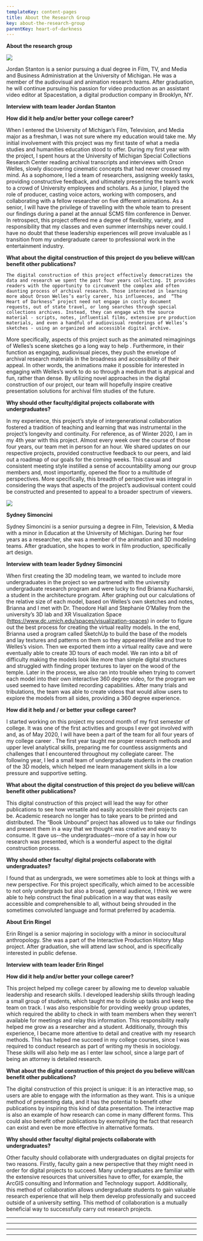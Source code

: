 ```yaml
---
templateKey: content-pages
title: About the Research Group
key: about-the-research-group
parentKey: heart-of-darkness
---
```

**About the research group**

![](/assets/jordan-s-headshots-8476.jpg)

Jordan Stanton is a senior pursuing a dual degree in Film, TV, and Media and Business Administration at the University of Michigan. He was a member of the audiovisual and animation research teams. After graduation, he will continue pursuing his passion for video production as an assistant video editor at Spacestation, a digital production company in Brooklyn, NY. 

**Interview with team leader Jordan Stanton**

**How did it help and/or better your college career?**

  When I entered the University of Michigan’s Film, Television, and Media major as a freshman, I was not sure where my education would take me. My initial involvement with this project was my first taste of what a media studies and humanities education stood to offer. During my first year with the project, I spent hours at the University of Michigan Special Collections Research Center reading archival transcripts and interviews with Orson Welles, slowly discovering cinematic concepts that had never crossed my mind. As a sophomore, I led a team of researchers, assigning weekly tasks, providing constructive feedback, and ultimately presenting the team’s work to a crowd of University employees and scholars. As a junior, I played the role of producer, casting voice actors, working with composers, and collaborating with a fellow researcher on five different animations. As a senior, I will have the privilege of travelling with the whole team to present our findings during a panel at the annual SCMS film conference in Denver. In retrospect, this project offered me a degree of flexibility, variety, and responsibility that my classes and even summer internships never could. I have no doubt that these leadership experiences will prove invaluable as I transition from my undergraduate career to professional work in the entertainment industry. 

**What about the digital construction of this project do you believe will/can benefit other publications?**

```
The digital construction of this project effectively democratizes the data and research we spent the past four years collecting. It provides readers with the opportunity to circumvent the complex and often daunting process of archival research. Those interested in learning more about Orson Welles’s early career, his influences, and  “The Heart of Darkness” project need not engage in costly document requests, out of state travel, or long searches through special collections archives. Instead, they can engage with the source material - scripts, notes, influential films, extensive pre production materials, and even a handful of audiovisual renderings of Welles’s sketches - using an organized and accessible digital archive.
```

More specifically, aspects of this project such as the animated reimaginings of Welles’s scene sketches go a long way to help . Furthermore, in their function as engaging, audiovisual pieces, they push the envelope of archival research materials in the broadness and accessibility of their appeal. In other words, the animations make it possible for interested in engaging with Welles’s work to do so through a medium that is atypical and fun, rather than dense. By utilizing novel approaches in the digital construction of our project, our team will hopefully inspire creative presentation solutions for archival film studies of the future. 

**Why should other faculty/digital projects collaborate with undergraduates?**

In my experience, this project’s style of intergenerational collaboration fostered a tradition of teaching and learning that was instrumental in the project’s longevity and continuity. For reference, as of Winter 2020, I am in my 4th year with this project. Almost every week over the course of those four years, our team met in person for an hour. We shared updates on our respective projects, provided constructive feedback to our peers, and laid out a roadmap of our goals for the coming weeks. This casual and consistent meeting style instilled a sense of accountability among our group members and, most importantly, opened the floor to a multitude of perspectives. More specifically, this breadth of perspective was integral in considering the ways that aspects of the project’s audiovisual content could be constructed and presented to appeal to a broader spectrum of viewers.

![](/assets/sydney-headshot.jpg)

**Sydney Simoncini**

Sydney Simoncini is a senior pursuing a degree in Film, Television, & Media with a minor in Education at the University of Michigan. During her four years as a researcher, she was a member of the animation and 3D modeling teams. After graduation, she hopes to work in film production, specifically art design.

**Interview with team leader Sydney Simoncini**

When first creating the 3D modeling team, we wanted to include more undergraduates in the project so we partnered with the university undergraduate research program and were lucky to find Brianna Kucharski, a student in the architecture program. After graphing out our calculations of the relative size of each model, based on Welles’s own sketches and notes, Brianna and I met with Dr. Theodore Hall and Stephanie O’Malley from the university’s 3D lab and XR Visualization Space (https://www.dc.umich.edu/spaces/visualization-spaces) in order to figure out the best process for creating the virtual reality models. In the end, Brianna used a program called SketchUp to build the base of the models and lay textures and patterns on them so they appeared lifelike and true to Welles’s vision. Then we exported them into a virtual reality cave and were eventually able to create 3D tours of each model. We ran into a bit of difficulty making the models look like more than simple digital structures and struggled with finding proper textures to layer on the wood of the temple. Later in the process, we also ran into trouble when trying to convert each model into their own interactive 360 degree video, for the program we used seemed to have limited recording capabilities. After many trials and tribulations, the team was able to create videos that would allow users to explore the models from all sides, providing a 360 degree experience. 

**How did it help and / or better your college career?**

I started working on this project my second month of my first semester of college. It was one of the first activities and groups I ever got involved with and, as of May 2020, I will have been a part of the team for all four years of my college career . The first year taught me proper research methods and upper level analytical skills, preparing me for countless assignments and challenges that I encountered throughout my collegiate career. The following year, I led a small team of undergraduate students in the creation of the 3D models, which helped me learn management skills in a low pressure and supportive setting. 

**What about the digital construction of this project do you believe will/can benefit other publications?**

This digital construction of this project will lead the way for other publications to see how versatile and easily accessible their projects can be. Academic research no longer has to take years to be printed and distributed. The “Book Unbound” project has allowed us to take our findings and present them in a way that we thought was creative and easy to consume. It gave us--the undergraduates--more of a say in how our research was presented, which is a wonderful aspect to the digital construction process. 

**Why should other faculty/ digital projects collaborate with undergraduates?**

I found that as undergrads, we were sometimes able to look at things with a new perspective. For this project specifically, which aimed to be accessible to not only undergrads but also a broad, general audience, I think we were able to help construct the final publication in a way that was easily accessible and comprehensible to all, without being shrouded in the sometimes convoluted language and format preferred by academia. 

**About Erin Ringel**

Erin Ringel is a senior majoring in sociology with a minor in sociocultural anthropology. She was a part of the Interactive Production History Map project. After graduation, she will attend law school, and is specifically interested in public defense. 

**Interview with team leader Erin Ringel**

**How did it help and/or better your college career?** 

This project helped my college career by allowing me to develop valuable leadership and research skills. I developed leadership skills through leading a small group of students, which taught me to divide up tasks and keep the team on track. I was also responsible for providing weekly group updates, which required the ability to check in with team members when they weren’t available for meetings and relay this information. This responsibility really helped me grow as a researcher and a student. Additionally, through this experience, I became more attentive to detail and creative with my research methods. This has helped me succeed in my college courses, since I was required to conduct research as part of writing my thesis in sociology. These skills will also help me as I enter law school, since a large part of being an attorney is detailed research.  

**What about the digital construction of this project do you believe will/can benefit other publications?**

The digital construction of this project is unique: it is an interactive map, so users are able to engage with the information as they want. This is a unique method of presenting data, and it has the potential to benefit other publications by inspiring this kind of data presentation. The interactive map is also an example of how research can come in many different forms. This could also benefit other publications by exemplifying the fact that research can exist and even be more effective in alternative formats.

**Why should other faculty/ digital projects collaborate with undergraduates?**

 Other faculty should collaborate with undergraduates on digital projects for two reasons. Firstly, faculty gain a new perspective that they might need in order for digital projects to succeed. Many undergraduates are familiar with the extensive resources that universities have to offer, for example, the ArcGIS consulting and Information and Technology support. Additionally, this method of collaboration allows undergraduate students to gain valuable research experience that will help them develop professionally and succeed outside of a university setting. This method of collaboration is a mutually beneficial way to successfully carry out research projects.

- - -

- - -

- - -

- - -
